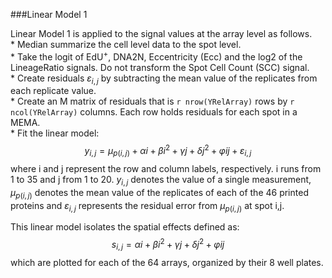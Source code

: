 
###Linear Model 1

Linear Model 1 is applied to the signal values at the array level as follows.  
* Median summarize the cell level data to the spot level.  
* Take the logit of EdU$^{+}$, DNA2N, Eccentricity (Ecc) and the log2 of the LineageRatio signals. Do not transform the Spot Cell Count (SCC) signal.  
* Create residuals $ε_{i, j}$ by subtracting the mean value of the replicates from each replicate value.  
* Create an M matrix of residuals that is `r nrow(YRelArray)` rows by `r ncol(YRelArray)` columns. Each row holds residuals for each spot in a MEMA.  
* Fit the linear model: $$y_{i,j}=μ_{p(i, j )} +αi +βi^2 +γj +δ{j^2} +φij + ε_{i, j}$$
where i and j represent the row and column labels, respectively. i runs from 1 to 35 and j from 1 to 20. $y_{i,j}$ denotes the value of a single measurement, $μ_{p(i, j )}$ denotes the mean value of the replicates of each of the 46 printed proteins and $ε_{i, j}$ represents the residual error from  $μ_{p(i, j )}$ at spot i,j.

This linear model isolates the spatial effects defined as: $$s_{i,j}=αi +βi^2 +γj +δ{j^2} +φij $$ which are plotted for each of the 64 arrays, organized by their 8 well plates.